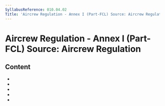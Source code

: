 ```yaml
---
SyllabusReference: 010.04.02
Title: 'Aircrew Regulation - Annex I (Part-FCL) Source: Aircrew Regulation'
---
```


# Aircrew Regulation - Annex I (Part-FCL) Source: Aircrew Regulation

## Content

- <Link href="010.04.02.01" />
- <Link href="010.04.02.02" />
- <Link href="010.04.02.03" />
- <Link href="010.04.02.04" />
- <Link href="010.04.02.05" />
